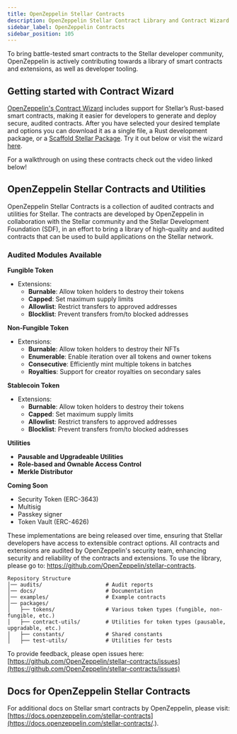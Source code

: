 ```yaml
---
title: OpenZeppelin Stellar Contracts
description: OpenZeppelin Stellar Contract Library and Contract Wizard
sidebar_label: OpenZeppelin Contracts
sidebar_position: 105
---
```



<script async src="https://wizard.openzeppelin.com/build/embed.js"></script>

To bring battle-tested smart contracts to the Stellar developer community, OpenZeppelin is actively contributing towards a library of smart contracts and extensions, as well as developer tooling.

## Getting started with Contract Wizard

[OpenZeppelin's Contract Wizard](https://wizard.openzeppelin.com/stellar) includes support for Stellar’s Rust-based smart contracts, making it easier for developers to generate and deploy secure, audited contracts. After you have selected your desired template and options you can download it as a single file, a Rust development package, or a [Scaffold Stellar Package](./scaffold-stellar). Try it out below or visit the wizard [here](https://wizard.openzeppelin.com/stellar).

<oz-wizard data-lang="stellar"></oz-wizard>

For a walkthrough on using these contracts check out the video linked below!

<YouTube ID="iD7ZspsZLVo" />

## OpenZeppelin Stellar Contracts and Utilities

OpenZeppelin Stellar Contracts is a collection of audited contracts and utilities for Stellar. The contracts are developed by OpenZeppelin in collaboration with the Stellar community and the Stellar Development Foundation (SDF), in an effort to bring a library of high-quality and audited contracts that can be used to build applications on the Stellar network.

### Audited Modules Available

**Fungible Token**

- Extensions:
  - **Burnable**: Allow token holders to destroy their tokens
  - **Capped**: Set maximum supply limits
  - **Allowlist**: Restrict transfers to approved addresses
  - **Blocklist**: Prevent transfers from/to blocked addresses

**Non-Fungible Token**

- Extensions:
  - **Burnable**: Allow token holders to destroy their NFTs
  - **Enumerable**: Enable iteration over all tokens and owner tokens
  - **Consecutive**: Efficiently mint multiple tokens in batches
  - **Royalties**: Support for creator royalties on secondary sales

**Stablecoin Token**

- Extensions:
  - **Burnable**: Allow token holders to destroy their tokens
  - **Capped**: Set maximum supply limits
  - **Allowlist**: Restrict transfers to approved addresses
  - **Blocklist**: Prevent transfers from/to blocked addresses

**Utilities**

- **Pausable and Upgradeable Utilities**
- **Role-based and Ownable Access Control**
- **Merkle Distributor**

**Coming Soon**

- Security Token (ERC-3643)
- Multisig
- Passkey signer
- Token Vault (ERC-4626)

These implementations are being released over time, ensuring that Stellar developers have access to extensible contract options. All contracts and extensions are audited by OpenZeppelin's security team, enhancing security and reliability of the contracts and extensions. To use the library, please go to: https://github.com/OpenZeppelin/stellar-contracts.

```
Repository Structure
│── audits/                    # Audit reports
│── docs/                      # Documentation
│── examples/                  # Example contracts
│── packages/
│   ├── tokens/                # Various token types (fungible, non-fungible, etc.)
│   ├── contract-utils/        # Utilities for token types (pausable, upgradable, etc.)
│   ├── constants/             # Shared constants
│   ├── test-utils/            # Utilities for tests

```

To provide feedback, please open issues here: [https://github.com/OpenZeppelin/stellar-contracts/issues](https://github.com/OpenZeppelin/stellar-contracts/issues)

## Docs for OpenZeppelin Stellar Contracts

For additional docs on Stellar smart contracts by OpenZeppelin, please visit: [https://docs.openzeppelin.com/stellar-contracts](https://docs.openzeppelin.com/stellar-contracts/.).
